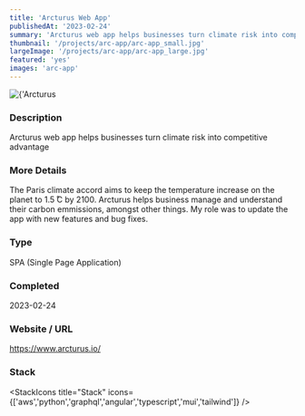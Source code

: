 ```yaml
---
title: 'Arcturus Web App'
publishedAt: '2023-02-24'
summary: 'Arcturus web app helps businesses turn climate risk into competitive advantage'
thumbnail: '/projects/arc-app/arc-app_small.jpg'
largeImage: '/projects/arc-app/arc-app_large.jpg'
featured: 'yes'
images: 'arc-app'
---
```


<div className="relative w-full h-[400px] sm:h-[600px] md:h-[760px] lg:h-[920px]">
  <Image
    alt={'Arcturus Web App'}
    src={'/projects/arc-app/arc-app.jpg'}
    sizes="(max-width: 640px) 100%, 100%"
    fill={true}
    priority
    style={{
      objectFit: 'contain'
    }}
  />
</div>

### Description

Arcturus web app helps businesses turn climate risk into competitive advantage

### More Details

The Paris climate accord aims to keep the temperature increase on the planet to 1.5 ̊C by 2100. Arcturus helps business manage and understand their carbon emmissions, amongst other things. My role was to update the app with new features and bug fixes.

### Type

SPA (Single Page Application)


### Completed
2023-02-24

### Website / URL
https://www.arcturus.io/


### Stack

<StackIcons
  title="Stack"
  icons={['aws','python','graphql','angular','typescript','mui','tailwind']}
  />
